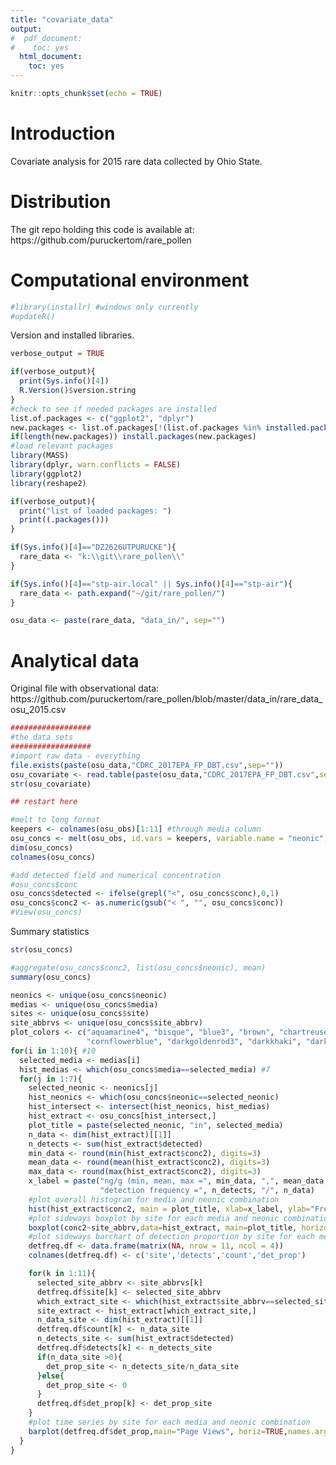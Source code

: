 ```yaml
---
title: "covariate_data"
output:
#  pdf_document:
#    toc: yes
  html_document:
    toc: yes
---
```


```r
knitr::opts_chunk$set(echo = TRUE)
```

Introduction
========================================================
Covariate analysis for 2015 rare data collected by Ohio State.

Distribution
========================================================
The git repo holding this code is available at:
https://github.com/puruckertom/rare_pollen

Computational environment
========================================================

```r
#library(installr) #windows only currently
#updateR()
```
Version and installed libraries.
```r
verbose_output = TRUE

if(verbose_output){
  print(Sys.info()[4])
  R.Version()$version.string
}
#check to see if needed packages are installed
list.of.packages <- c("ggplot2", "dplyr")
new.packages <- list.of.packages[!(list.of.packages %in% installed.packages()[,"Package"])]
if(length(new.packages)) install.packages(new.packages)
#load relevant packages
library(MASS)
library(dplyr, warn.conflicts = FALSE)
library(ggplot2)
library(reshape2)

if(verbose_output){
  print("list of loaded packages: ")
  print((.packages()))
}
```

```r
if(Sys.info()[4]=="DZ2626UTPURUCKE"){
  rare_data <- "k:\\git\\rare_pollen\\"
}

if(Sys.info()[4]=="stp-air.local" || Sys.info()[4]=="stp-air"){
  rare_data <- path.expand("~/git/rare_pollen/")
}

osu_data <- paste(rare_data, "data_in/", sep="")
```

Analytical data
========================================================
Original file with observational data: 
https://github.com/puruckertom/rare_pollen/blob/master/data_in/rare_data_osu_2015.csv

```r
##################
#the data sets
##################
#import raw data - everything
file.exists(paste(osu_data,"CDRC_2017EPA_FP_DBT.csv",sep=""))
osu_covariate <- read.table(paste(osu_data,"CDRC_2017EPA_FP_DBT.csv",sep=""), header = TRUE, sep = ",")
str(osu_covariate)

## restart here

#melt to long format
keepers <- colnames(osu_obs)[1:11] #through media column
osu_concs <- melt(osu_obs, id.vars = keepers, variable.name = "neonic", value.name = "conc")
dim(osu_concs)
colnames(osu_concs)

#add detected field and numerical concentration
#osu_concs$conc
osu_concs$detected <- ifelse(grepl("<", osu_concs$conc),0,1)
osu_concs$conc2 <- as.numeric(gsub("< ", "", osu_concs$conc))
#View(osu_concs)

```

Summary statistics
```r
str(osu_concs)

#aggregate(osu_concs$conc2, list(osu_concs$neonic), mean)
summary(osu_concs)

neonics <- unique(osu_concs$neonic)
medias <- unique(osu_concs$media)
sites <- unique(osu_concs$site)
site_abbrvs <- unique(osu_concs$site_abbrv)
plot_colors <- c("aquamarine4", "bisque", "blue3", "brown", "chartreuse4",
                 "cornflowerblue", "darkgoldenrod3", "darkkhaki", "darkmagenta", "darkorange1")
for(i in 1:10){ #10
  selected_media <- medias[i]
  hist_medias <- which(osu_concs$media==selected_media) #7
  for(j in 1:7){
    selected_neonic <- neonics[j]
    hist_neonics <- which(osu_concs$neonic==selected_neonic)
    hist_intersect <- intersect(hist_neonics, hist_medias)
    hist_extract <- osu_concs[hist_intersect,]
    plot_title = paste(selected_neonic, "in", selected_media)
    n_data <- dim(hist_extract)[[1]]
    n_detects <- sum(hist_extract$detected)
    min_data <- round(min(hist_extract$conc2), digits=3)
    mean_data <- round(mean(hist_extract$conc2), digits=3)
    max_data <- round(max(hist_extract$conc2), digits=3)
    x_label = paste("ng/g (min, mean, max =", min_data, ",", mean_data,",",max_data,")","\n",
                    "detection frequency =", n_detects, "/", n_data)
    #plot overall histogram for media and neonic combination
    hist(hist_extract$conc2, main = plot_title, xlab=x_label, ylab="Frequency", col=plot_colors[i])
    #plot sideways boxplot by site for each media and neonic combination
    boxplot(conc2~site_abbrv,data=hist_extract, main=plot_title, horizontal=TRUE,las=2, col=plot_colors[i])
    #plot sideways barchart of detection proportion by site for each media and neonic combination
    detfreq.df <- data.frame(matrix(NA, nrow = 11, ncol = 4))
    colnames(detfreq.df) <- c('site','detects','count','det_prop')

    for(k in 1:11){
      selected_site_abbrv <- site_abbrvs[k]
      detfreq.df$site[k] <- selected_site_abbrv
      which_extract_site <- which(hist_extract$site_abbrv==selected_site_abbrv)
      site_extract <- hist_extract[which_extract_site,]
      n_data_site <- dim(hist_extract)[[1]]
      detfreq.df$count[k] <- n_data_site
      n_detects_site <- sum(hist_extract$detected)
      detfreq.df$detects[k] <- n_detects_site
      if(n_data_site >0){
        det_prop_site <- n_detects_site/n_data_site
      }else{
        det_prop_site <- 0
      }
      detfreq.df$det_prop[k] <- det_prop_site
    }
    #plot time series by site for each media and neonic combination
    barplot(detfreq.df$det_prop,main="Page Views", horiz=TRUE,names.arg=detfreq.df$site,las=1)
  }
}

```
